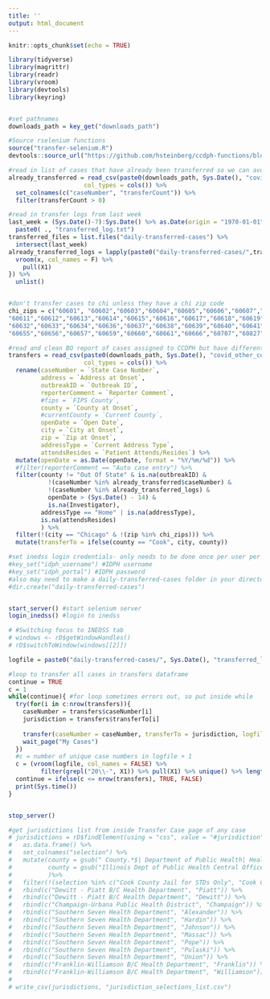 ```yaml
---
title: ''
output: html_document
---
```


```r
knitr::opts_chunk$set(echo = TRUE)

library(tidyverse)
library(magrittr)
library(readr)
library(vroom)
library(devtools)
library(keyring)


#set pathnames
downloads_path = key_get("downloads_path")

#Source rselenium functions
source("transfer-selenium.R")
devtools::source_url("https://github.com/hsteinberg/ccdph-functions/blob/master/general-use-rselenium-functions.R?raw=TRUE")
```

```r

#read in list of cases that have already been transferred so we can avoid repeated transfers
already_transferred = read_csv(paste0(downloads_path, Sys.Date(), "covid_transfers.csv"),
                     col_types = cols()) %>%
  set_colnames(c("caseNumber", "transferCount")) %>%
  filter(transferCount > 0)

#read in transfer logs from last week
last_week = (Sys.Date()-7):Sys.Date() %>% as.Date(origin = "1970-01-01") %>%
  paste0( ., "transferred_log.txt")
transferred_files = list.files("daily-transferred-cases") %>%
  intersect(last_week)
already_transferred_logs = lapply(paste0("daily-transferred-cases/",transferred_files), function(x){
  vroom(x, col_names = F) %>%
    pull(X1)
}) %>%
  unlist()


#don't transfer cases to chi unless they have a chi zip code
chi_zips = c("60601", "60602","60603","60604","60605","60606","60607","60608","60609","60610",
"60611","60612","60613","60614","60615","60616","60617","60618","60619","60620","60621","60622","60623","60624","60625","60626","60628","60629","60630","60631",
"60632","60633","60634","60636","60637","60638","60639","60640","60641","60642","60643","60644","60645","60646","60647","60649","60651","60652","60653","60654",
"60655","60656","60657","60659","60660","60661","60666","60707","60827","")

#read and clean BO report of cases assigned to CCDPH but have different counties listed
transfers = read_csv(paste0(downloads_path, Sys.Date(), "covid_other_counties.csv"),
                     col_types = cols()) %>%
  rename(caseNumber = `State Case Number`,
         address = `Address at Onset`,
         outbreakID = `Outbreak ID`,
         reporterComment = `Reporter Comment`,
         #fips = `FIPS County`,
         county = `County at Onset`,
         #currentCounty = `Current County`,
         openDate = `Open Date`,
         city = `City at Onset`,
         zip = `Zip at Onset`,
         addressType = `Current Address Type`,
         attendsResides = `Patient Attends/Resides`) %>%
  mutate(openDate = as.Date(openDate, format = "%Y/%m/%d")) %>%
  #filter(reporterComment == "Auto case entry") %>%
  filter(county != "Out Of State" & is.na(outbreakID) &
           !(caseNumber %in% already_transferred$caseNumber) &
           !(caseNumber %in% already_transferred_logs) &
           openDate > (Sys.Date() - 14) &
           is.na(Investigator),
         addressType == "Home" | is.na(addressType),
         is.na(attendsResides)
         ) %>%
  filter(!(city == "Chicago" & !(zip %in% chi_zips))) %>%
  mutate(transferTo = ifelse(county == "Cook", city, county))

```


```r
#set inedss login credentials- only needs to be done once per user per computer
#key_set("idph_username") #IDPH username
#key_set("idph_portal") #IDPH password
#also may need to make a daily-transferred-cases folder in your directory if not already there if you want to store your logs there and don't specify where the logs go
#dir.create("daily-transferred-cases")


start_server() #start selenium server
login_inedss() #login to inedss

# #Switching focus to INEDSS tab   
# windows <- rD$getWindowHandles()   
# rD$switchToWindow(windows[[2]])

logfile = paste0("daily-transferred-cases/", Sys.Date(), "transferred_log.txt")

#loop to transfer all cases in transfers dataframe
continue = TRUE
c = 1
while(continue){ #for loop sometimes errors out, so put inside while
  try(for(i in c:nrow(transfers)){
    caseNumber = transfers$caseNumber[i]
    jurisdiction = transfers$transferTo[i]
    
    transfer(caseNumber = caseNumber, transferTo = jurisdiction, logfile = logfile)
    wait_page("My Cases")
  })
  #c = number of unique case numbers in logfile + 1
  c = (vroom(logfile, col_names = FALSE) %>% 
         filter(grepl("20\\-", X1)) %>% pull(X1) %>% unique() %>% length()) + 1
  continue = ifelse(c <= nrow(transfers), TRUE, FALSE)
  print(Sys.time())
}


stop_server()
```

```r
#get jurisdictions list from inside Transfer Case page of any case
# jurisdictions = rD$findElement(using = "css", value = "#jurisdiction")$selectTag()$text %>%
#   as.data.frame() %>%
#   set_colnames("selection") %>%
#   mutate(county = gsub(" County.*$| Department of Public Health| Health Department| City/County| Public Health District", "", selection),
#          county = gsub("Illinois Dept of Public Health Central Office", "IDPH", county)
#          )%>%
#   filter(!(selection %in% c("Cook County Jail for STDs Only", "Cook County Juvenile Det Center for STDs Only"))) %>%
#   rbind(c("Dewitt - Piatt B/C Health Department", "Piatt")) %>%
#   rbind(c("Dewitt - Piatt B/C Health Department", "Dewitt")) %>%
#   rbind(c("Champaign-Urbana Public Health District", "Champaign")) %>%
#   rbind(c("Southern Seven Health Department", "Alexander")) %>%
#   rbind(c("Southern Seven Health Department", "Hardin")) %>%
#   rbind(c("Southern Seven Health Department", "Johnson")) %>%
#   rbind(c("Southern Seven Health Department", "Massac")) %>%
#   rbind(c("Southern Seven Health Department", "Pope")) %>%
#   rbind(c("Southern Seven Health Department", "Pulaski")) %>%
#   rbind(c("Southern Seven Health Department", "Union")) %>%
#   rbind(c("Franklin-Williamson B/C Health Department", "Franklin")) %>%
#   rbind(c("Franklin-Williamson B/C Health Department", "Williamson")) 
#
# write_csv(jurisdictions, "jurisdiction_selections_list.csv")


```
